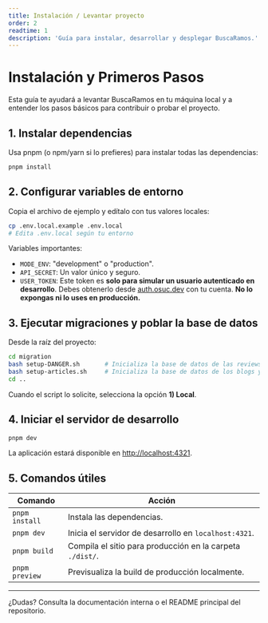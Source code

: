 ```yaml
---
title: Instalación / Levantar proyecto
order: 2
readtime: 1
description: 'Guía para instalar, desarrollar y desplegar BuscaRamos.'
---
```


# Instalación y Primeros Pasos

Esta guía te ayudará a levantar BuscaRamos en tu máquina local y a entender los pasos básicos para contribuir o probar el proyecto.

## 1. Instalar dependencias

Usa pnpm (o npm/yarn si lo prefieres) para instalar todas las dependencias:

```bash
pnpm install
```

## 2. Configurar variables de entorno

Copia el archivo de ejemplo y edítalo con tus valores locales:

```bash
cp .env.local.example .env.local
# Edita .env.local según tu entorno
```

Variables importantes:

- `MODE_ENV`: "development" o "production".
- `API_SECRET`: Un valor único y seguro.
- `USER_TOKEN`: Este token es **solo para simular un usuario autenticado en desarrollo**. Debes obtenerlo desde [auth.osuc.dev](https://auth.osuc.dev/home/sessions) con tu cuenta. **No lo expongas ni lo uses en producción.**

## 3. Ejecutar migraciones y poblar la base de datos

Desde la raíz del proyecto:

```bash
cd migration
bash setup-DANGER.sh       # Inicializa la base de datos de las reviews.
bash setup-articles.sh     # Inicializa la base de datos de los blogs y recomendaciónes.
cd ..
```

Cuando el script lo solicite, selecciona la opción **1) Local**.

## 4. Iniciar el servidor de desarrollo

```bash
pnpm dev
```

La aplicación estará disponible en [http://localhost:4321](http://localhost:4321).

## 5. Comandos útiles

| Comando        | Acción                                                    |
| -------------- | --------------------------------------------------------- |
| `pnpm install` | Instala las dependencias.                                 |
| `pnpm dev`     | Inicia el servidor de desarrollo en `localhost:4321`.     |
| `pnpm build`   | Compila el sitio para producción en la carpeta `./dist/`. |
| `pnpm preview` | Previsualiza la build de producción localmente.           |

---

¿Dudas? Consulta la documentación interna o el README principal del repositorio.
